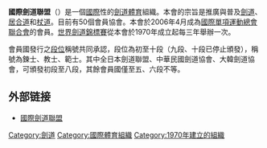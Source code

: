 '''國際劍道聯盟'''（{{lang-en|International Kendo Federation，'''FIK'''}}）是一個[[國際|國際]]性的[[劍道|劍道]][[體育|體育]]組織。本會的宗旨是推廣與普及[[劍道|劍道]]、[[居合道|居合道]]和[[杖道|杖道]]。目前有50個會員協會。本會於2006年4月成為[[國際單項運動總會聯合會|國際單項運動總會聯合會]]的會員。[[世界劍道錦標賽|世界劍道錦標賽]]從本會於1970年成立起每三年舉辦一次。

會員國發行之[[段位|段位]]稱號共同承認，段位為初至十段（九段、十段已停止頒發），稱號為鍊士、教士、範士。其中全日本劍道聯盟、中華民國劍道協會、大韓劍道協會，可頒發初段至八段，其餘會員國僅至五、六段不等。

== 外部链接 ==
* [http://www.kendo-fik.org/ 國際劍道聯盟] {{Wayback|url=http://www.kendo-fik.org/ |date=20201014031005 }}

{{國際運動總會}}

[[Category:劍道|Category:劍道]]
[[Category:國際體育組織|Category:國際體育組織]]
[[Category:1970年建立的組織|Category:1970年建立的組織]]